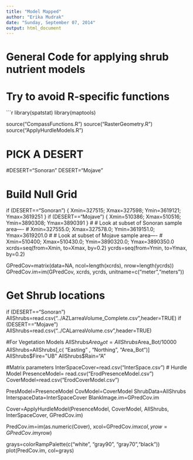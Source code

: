 ```yaml
---
title: "Model Mapped"
author: "Erika Mudrak"
date: "Sunday, September 07, 2014"
output: html_document
---
```

# General Code for applying shrub nutrient models
# Try to avoid R-specific functions
```r
library(spatstat)
library(maptools)

source("CompassFunctions.R")
source("RasterGeometry.R")
source("ApplyHurdleModels.R")

# PICK A DESERT
#DESERT="Sonoran"
DESERT="Mojave"

##########################################################
# Build Null Grid
if (DESERT=="Sonoran") { Xmin=327515; Xmax=327598; Ymin=3619121; Ymax=3619251 }
if (DESERT=="Mojave")  {  Xmin=510386; Xmax=510516; Ymin=3890308; Ymax=3890391 }
# # Look at subset of Sonoran sample area----
# Xmin=327555.0; Xmax=327578.0; Ymin=3619151.0; Ymax=3619201.0
# # Look at subset of Mojave sample area----
# Xmin=510400; Xmax=510430.0; Ymin=3890320.0; Ymax=3890350.0
xcrds=seq(from=Xmin, to=Xmax, by=0.2)
ycrds=seq(from=Ymin, to=Ymax, by=0.2)


GPredCov=matrix(data=NA, ncol=length(xcrds), nrow=length(ycrds))
GPredCov.im=im(GPredCov, xcrds, ycrds, unitname=c("meter","meters"))


##########################################################
# Get Shrub locations
if (DESERT=="Sonoran") AllShrubs=read.csv("../AZLarreaVolume_Complete.csv",header=TRUE)
if (DESERT=="Mojave") AllShrubs=read.csv("../CALarreaVolume.csv",header=TRUE)

#For Vegetation Models
AllShrubs$Area_Bot=AllShrubs$Area_Bot/10000
AllShrubs=AllShrubs[,c( "Easting" , "Northing",  "Area_Bot")]
AllShrubs$Fire="UB"
AllShrubs$Rain="A"

#Matrix parameters 
InterSpaceCover=read.csv("InterSpace.csv")
#  Hurdle Model
PresenceModel= read.csv("ErodPresenceModel.csv")
CoverModel=read.csv("ErodCoverModel.csv")
             
PresModel=PresenceModel
CovModel=CoverModel
ShrubData=AllShrubs
InterspaceData=InterSpaceCover
BlankImage.im=GPredCov.im

Cover=ApplyHurdleModel(PresenceModel, CoverModel, AllShrubs, InterSpaceCover, GPredCov.im)

PredCov.im=im(as.numeric(Cover), xcol=GPredCov.im$xcol,yrow=GPredCov.im$yrow)

grays=colorRampPalette(c("white", "gray90", "gray70","black"))
plot(PredCov.im, col=grays)
